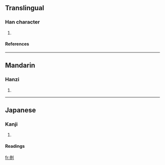 ==Translingual==
===Han character===
{{Han char|rad=刀|as=11|sn=13|four=2220<sub>0</sub>|canj=戈竹中弓 (IHLN)}}
# {{defn|Han}}
====References====
{{Han ref|kx=0143.320|dkj=02159|dj=0324.110|hdz=10354.170|uh=527C|ud=21116|bh=DCC9|bd=56521}}
----


==Mandarin==
===Hanzi===
{{cmn-hanzi|pin=shān (shan1)|wg=shan<sup>1</sup>|y=}}
# {{defn|Mandarin}}
----
==Japanese==
===Kanji===
{{ja-kanji|grade=|rs=刀11}}
# {{defn|Japanese}} 
====Readings====
{{ja-readings|on=[[さん]] (san), [[せう]] (seu)|kun=[[かる]] (karu), [[たつ]] (tatsu)}}




[[fr:剼]]